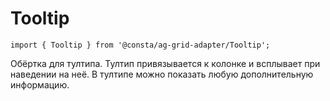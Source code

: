 
# Tooltip

<RemadeInfo
  commponentName="Tooltip"
  apiUrl="https://www.ag-grid.com/react-data-grid/component-tooltip/"
/>

```tsx
import { Tooltip } from '@consta/ag-grid-adapter/Tooltip';
```

Обёртка для тултипа. Тултип привязывается к колонке и всплывает при наведении на неё. В тултипе можно показать любую дополнительную информацию.

<TooltipExample />
